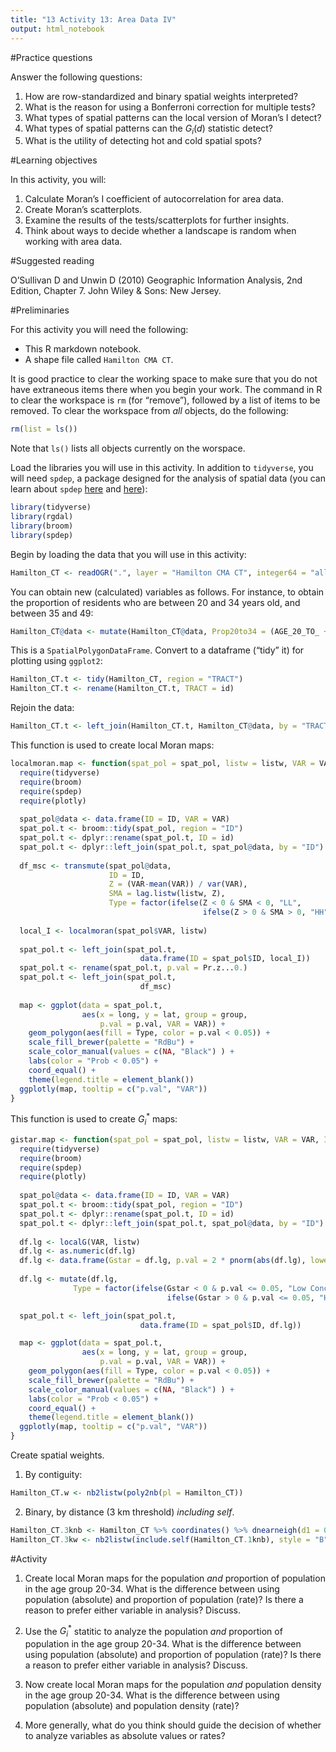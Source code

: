 ```yaml
---
title: "13 Activity 13: Area Data IV"
output: html_notebook
---
```


#Practice questions

Answer the following questions:

1. How are row-standardized and binary spatial weights interpreted?
2. What is the reason for using a Bonferroni correction for multiple tests?
3. What types of spatial patterns can the local version of Moran's I detect?
4. What types of spatial patterns can the $G_i(d)$ statistic detect?
5. What is the utility of detecting hot and cold spatial spots?

#Learning objectives

In this activity, you will:

1. Calculate Moran's I coefficient of autocorrelation for area data.
2. Create Moran's scatterplots.
2. Examine the results of the tests/scatterplots for further insights.
3. Think about ways to decide whether a landscape is random when working with area data.

#Suggested reading

O'Sullivan D and Unwin D (2010) Geographic Information Analysis, 2nd Edition, Chapter 7. John Wiley & Sons: New Jersey. 

#Preliminaries

For this activity you will need the following:

* This R markdown notebook.
* A shape file called `Hamilton CMA CT`.

It is good practice to clear the working space to make sure that you do not have extraneous items there when you begin your work. The command in R to clear the workspace is `rm` (for "remove"), followed by a list of items to be removed. To clear the workspace from _all_ objects, do the following:
```r
rm(list = ls())
```

Note that `ls()` lists all objects currently on the worspace.

Load the libraries you will use in this activity. In addition to `tidyverse`, you will need `spdep`, a package designed for the analysis of spatial data (you can learn about `spdep` [here](https://cran.r-project.org/web/packages/spdep/index.html) and [here](http://2014.ogrs-community.org/2014_workshops/R_Spatial_Bivand/ogrs_140612.pdf)):
```r
library(tidyverse)
library(rgdal)
library(broom)
library(spdep)
```

Begin by loading the data that you will use in this activity:
```r
Hamilton_CT <- readOGR(".", layer = "Hamilton CMA CT", integer64 = "allow.loss")
```

You can obtain new (calculated) variables as follows. For instance, to obtain the proportion of residents who are between 20 and 34 years old, and between 35 and 49:
```r
Hamilton_CT@data <- mutate(Hamilton_CT@data, Prop20to34 = (AGE_20_TO_ + AGE_25_TO_ + AGE_30_TO_)/POPULATION, Prop35to49 = (AGE_35_TO_ + AGE_40_TO_ + AGE_45_TO_)/POPULATION)
```

This is a `SpatialPolygonDataFrame`. Convert to a dataframe ("tidy" it) for plotting using `ggplot2`:
```r
Hamilton_CT.t <- tidy(Hamilton_CT, region = "TRACT")
Hamilton_CT.t <- rename(Hamilton_CT.t, TRACT = id)
```

Rejoin the data:
```r
Hamilton_CT.t <- left_join(Hamilton_CT.t, Hamilton_CT@data, by = "TRACT")
```

This function is used to create local Moran maps:
```r
localmoran.map <- function(spat_pol = spat_pol, listw = listw, VAR = VAR, ID = ID){
  require(tidyverse)
  require(broom)
  require(spdep)
  require(plotly)
  
  spat_pol@data <- data.frame(ID = ID, VAR = VAR)
  spat_pol.t <- broom::tidy(spat_pol, region = "ID")
  spat_pol.t <- dplyr::rename(spat_pol.t, ID = id)
  spat_pol.t <- dplyr::left_join(spat_pol.t, spat_pol@data, by = "ID")
  
  df_msc <- transmute(spat_pol@data, 
                      ID = ID,
                      Z = (VAR-mean(VAR)) / var(VAR), 
                      SMA = lag.listw(listw, Z),
                      Type = factor(ifelse(Z < 0 & SMA < 0, "LL", 
                                           ifelse(Z > 0 & SMA > 0, "HH", "HL/LH"))))
  
  local_I <- localmoran(spat_pol$VAR, listw)
  
  spat_pol.t <- left_join(spat_pol.t, 
                             data.frame(ID = spat_pol$ID, local_I))
  spat_pol.t <- rename(spat_pol.t, p.val = Pr.z...0.)
  spat_pol.t <- left_join(spat_pol.t, 
                             df_msc)
  
  map <- ggplot(data = spat_pol.t, 
                aes(x = long, y = lat, group = group, 
                    p.val = p.val, VAR = VAR)) +
    geom_polygon(aes(fill = Type, color = p.val < 0.05)) +
    scale_fill_brewer(palette = "RdBu") +
    scale_color_manual(values = c(NA, "Black") ) +
    labs(color = "Prob < 0.05") +
    coord_equal() +
    theme(legend.title = element_blank())
  ggplotly(map, tooltip = c("p.val", "VAR"))
}
```

This function is used to create $G_i^*$ maps:
```r
gistar.map <- function(spat_pol = spat_pol, listw = listw, VAR = VAR, ID = ID){
  require(tidyverse)
  require(broom)
  require(spdep)
  require(plotly)
  
  spat_pol@data <- data.frame(ID = ID, VAR = VAR)
  spat_pol.t <- broom::tidy(spat_pol, region = "ID")
  spat_pol.t <- dplyr::rename(spat_pol.t, ID = id)
  spat_pol.t <- dplyr::left_join(spat_pol.t, spat_pol@data, by = "ID")
  
  df.lg <- localG(VAR, listw)
  df.lg <- as.numeric(df.lg)
  df.lg <- data.frame(Gstar = df.lg, p.val = 2 * pnorm(abs(df.lg), lower.tail = FALSE))
  
  df.lg <- mutate(df.lg, 
              Type = factor(ifelse(Gstar < 0 & p.val <= 0.05, "Low Concentration",
                                   ifelse(Gstar > 0 & p.val <= 0.05, "High Concentration", "Not Signicant"))))

  spat_pol.t <- left_join(spat_pol.t,
                             data.frame(ID = spat_pol$ID, df.lg))

  map <- ggplot(data = spat_pol.t, 
                aes(x = long, y = lat, group = group, 
                    p.val = p.val, VAR = VAR)) +
    geom_polygon(aes(fill = Type, color = p.val < 0.05)) +
    scale_fill_brewer(palette = "RdBu") +
    scale_color_manual(values = c(NA, "Black") ) +
    labs(color = "Prob < 0.05") +
    coord_equal() +
    theme(legend.title = element_blank())
  ggplotly(map, tooltip = c("p.val", "VAR"))
}
```

Create spatial weights.

1) By contiguity:
```r
Hamilton_CT.w <- nb2listw(poly2nb(pl = Hamilton_CT))
```

2) Binary, by distance (3 km threshold) _including self_.
```r
Hamilton_CT.3knb <- Hamilton_CT %>% coordinates() %>% dnearneigh(d1 = 0, d2 = 3, longlat = TRUE)
Hamilton_CT.3kw <- nb2listw(include.self(Hamilton_CT.1knb), style = "B")
```

#Activity

1. Create local Moran maps for the population _and_ proportion of population in the age group 20-34. What is the difference between using population (absolute) and proportion of population (rate)? Is there a reason to prefer either variable in analysis? Discuss.

2. Use the $G_i^*$ statitic to analyze the population _and_ proportion of population in the age group 20-34. What is the difference between using population (absolute) and proportion of population (rate)? Is there a reason to prefer either variable in analysis? Discuss.

3. Now create local Moran maps for the population _and_ population density in the age group 20-34. What is the difference between using population (absolute) and population density (rate)?

4. More generally, what do you think should guide the decision of whether to analyze variables as absolute values or rates?